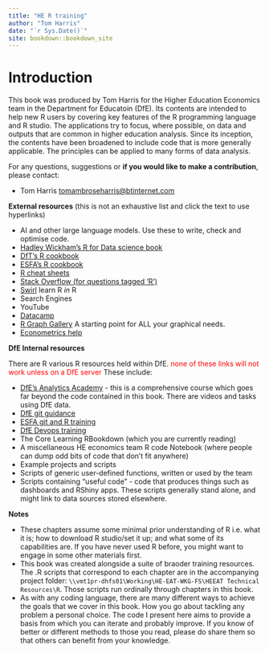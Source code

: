 ```yaml
--- 
title: "HE R training"
author: "Tom Harris"
date: "`r Sys.Date()`"
site: bookdown::bookdown_site
---
```


# Introduction

This book was produced by Tom Harris for the Higher Education Economics team in the Department for Educatoin (DfE). Its contents are intended to help new R users by covering key features of the R programming language and R studio. The applications try to focus, where possible, on data and outputs that are common in higher education analysis. Since its inception, the contents have been broadened to include code that is more generally applicable. The principles can be applied to many forms of data analysis. 

For any questions, suggestions or **if you would like to make a contribution**, please contact:

-   Tom Harris [tomambroseharris\@btinternet.com](mailto:tomambroseharris@btinternet.com){.email}


**External resources** (this is not an exhaustive list and click the text to use hyperlinks)

-   AI and other large language models. Use these to write, check and optimise code.
-   [Hadley Wickham's R for Data science book](https://r4ds.had.co.nz/explore-intro.html)
-   [DfT's R cookbook](https://departmentfortransport.github.io/R-cookbook/why-do-we-need-another-book.html)
-   [ESFA's R cookbook](https://rsconnect/rsc/esfa-r-training/)
-   [R cheat sheets](https://www.rstudio.com/resources/cheatsheets/)
-   [Stack Overflow (for questions tagged 'R')](https://stackoverflow.com/questions/tagged/r)
-   [Swirl](https://swirlstats.com/) learn R *in* R
-   Search Engines
-   YouTube
-   [Datacamp](https://www.datacamp.com/)
-   [R Graph Gallery](https://www.r-graph-gallery.com/) A starting point for ALL your graphical needs.
-   [Econometrics help](https://www.econometrics-with-r.org/index.html)


**DfE Internal resources**

There are R various R resources held within DfE. [none of these links will not work unless on a DfE server]{style="color:red;"} These include:

-   [DfE's Analytics Academy](https://trello.com/b/QdDx3VmA/analytics-academy-an-r-training-course) - this is a comprehensive course which goes far beyond the code contained in this book. There are videos and tasks using DfE data.
-  [DfE git guidance]( https://rsconnect/rsc/stats-production-guidance/git.html)
-  [ESFA git and R training](https://rsconnect/rsc/esfa-r-training/git-building-intuition.html)
- [DfE Devops training](https://dfe-analytical-services.github.io/azure-devops-for-analysis/index.html)
-   The Core Learning RBookdown (which you are currently reading)
-   A miscellaneous HE economics team R code Notebook (where people can dump odd bits of code that don't fit anywhere)
-   Example projects and scripts
-   Scripts of generic user-defined functions, written or used by the team
-   Scripts containing "useful code" - code that produces things such as dashboards and RShiny apps. These scripts generally stand alone, and might link to data sources stored elsewhere.


**Notes**

-   These chapters assume some minimal prior understanding of R i.e. what it is; how to download R studio/set it up; and what some of its capabilities are. If you have never used R before, you might want to engage in some other materials first. 
-   This book was created alongside a suite of braoder training resources. The .R scripts that correspond to each chapter are in the accompanying project folder: `\\vmt1pr-dhfs01\Working\HE-EAT-WKG-FS\HEEAT Technical Resources\R`. Those scripts run ordinally through chapters in this book. 
-   As with any coding language, there are many different ways to achieve the goals that we cover in this book. How you go about tackling any problem a personal choice. The code I present here aims to provide a basis from which you can iterate and probably improve. If you know of better or different methods to those you read, please do share them so that others can benefit from your knowledge.

